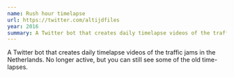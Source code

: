 ```yaml
---
name: Rush hour timelapse
url: https://twitter.com/altijdfiles
year: 2016
summary: A Twitter bot that creates daily timelapse videos of the traffic jams in the Netherlands. No longer active, but you can still see some of the old time-lapses.
---
```


A Twitter bot that creates daily timelapse videos of the traffic jams in the Netherlands. No longer active, but you can still see some of the old time-lapses.
